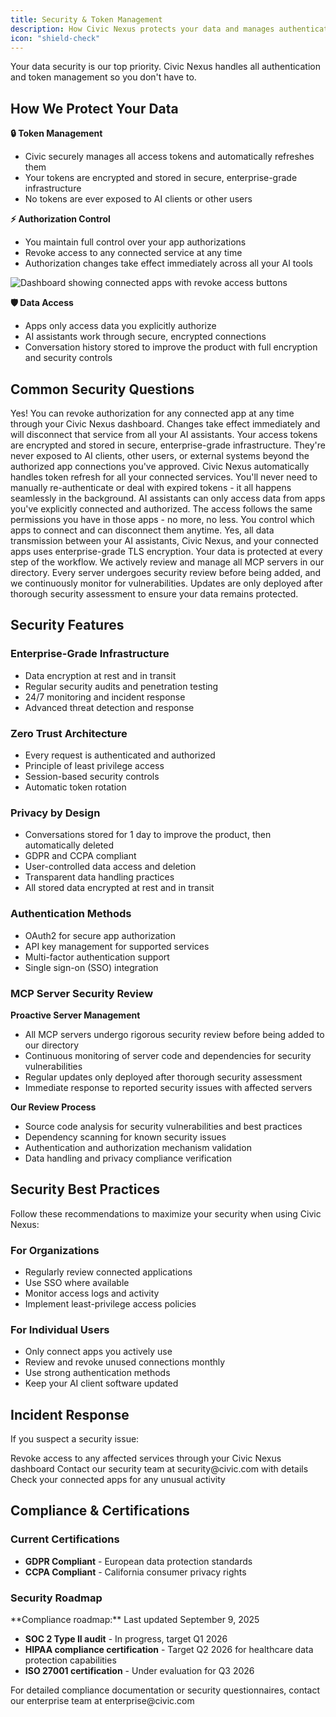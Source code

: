 ```yaml
---
title: Security & Token Management
description: How Civic Nexus protects your data and manages authentication
icon: "shield-check"
---
```


<Note>
  Your data security is our top priority. Civic Nexus handles all authentication and token management so you don't have to.
</Note>

## How We Protect Your Data

**🔒 Token Management**
- Civic securely manages all access tokens and automatically refreshes them
- Your tokens are encrypted and stored in secure, enterprise-grade infrastructure
- No tokens are ever exposed to AI clients or other users

**⚡ Authorization Control**
- You maintain full control over your app authorizations
- Revoke access to any connected service at any time
- Authorization changes take effect immediately across all your AI tools

<Frame caption="Manage your connected apps and revoke access anytime">
  <img
    className="rounded-lg"
    src="https://placehold.co/700x400/f0fdf4/22c55e?text=Authorization+Management+Dashboard"
    alt="Dashboard showing connected apps with revoke access buttons"
  />
</Frame>

**🛡️ Data Access**
- Apps only access data you explicitly authorize
- AI assistants work through secure, encrypted connections
- Conversation history stored to improve the product with full encryption and security controls

## Common Security Questions

<AccordionGroup>
  <Accordion title="Can I revoke access to my apps?" icon="shield">
    Yes! You can revoke authorization for any connected app at any time through your Civic Nexus dashboard. Changes take effect immediately and will disconnect that service from all your AI assistants.
  </Accordion>

  <Accordion title="Where are my tokens stored?" icon="lock">
    Your access tokens are encrypted and stored in secure, enterprise-grade infrastructure. They're never exposed to AI clients, other users, or external systems beyond the authorized app connections you've approved.
  </Accordion>

  <Accordion title="What happens when tokens expire?" icon="clock">
    Civic Nexus automatically handles token refresh for all your connected services. You'll never need to manually re-authenticate or deal with expired tokens - it all happens seamlessly in the background.
  </Accordion>

  <Accordion title="Can AI assistants see my sensitive data?" icon="eye">
    AI assistants can only access data from apps you've explicitly connected and authorized. The access follows the same permissions you have in those apps - no more, no less. You control which apps to connect and can disconnect them anytime.
  </Accordion>

  <Accordion title="Is my data encrypted in transit?" icon="shield-check">
    Yes, all data transmission between your AI assistants, Civic Nexus, and your connected apps uses enterprise-grade TLS encryption. Your data is protected at every step of the workflow.
  </Accordion>

  <Accordion title="How do you ensure MCP servers are secure?" icon="magnifying-glass">
    We actively review and manage all MCP servers in our directory. Every server undergoes security review before being added, and we continuously monitor for vulnerabilities. Updates are only deployed after thorough security assessment to ensure your data remains protected.
  </Accordion>
</AccordionGroup>

## Security Features

### Enterprise-Grade Infrastructure
- Data encryption at rest and in transit
- Regular security audits and penetration testing
- 24/7 monitoring and incident response
- Advanced threat detection and response

### Zero Trust Architecture
- Every request is authenticated and authorized
- Principle of least privilege access
- Session-based security controls
- Automatic token rotation

### Privacy by Design
- Conversations stored for 1 day to improve the product, then automatically deleted
- GDPR and CCPA compliant
- User-controlled data access and deletion
- Transparent data handling practices
- All stored data encrypted at rest and in transit

### Authentication Methods
- OAuth2 for secure app authorization
- API key management for supported services
- Multi-factor authentication support
- Single sign-on (SSO) integration

### MCP Server Security Review

**Proactive Server Management**
- All MCP servers undergo rigorous security review before being added to our directory
- Continuous monitoring of server code and dependencies for security vulnerabilities
- Regular updates only deployed after thorough security assessment
- Immediate response to reported security issues with affected servers

**Our Review Process**
- Source code analysis for security vulnerabilities and best practices
- Dependency scanning for known security issues
- Authentication and authorization mechanism validation
- Data handling and privacy compliance verification

## Security Best Practices

<Tip>
Follow these recommendations to maximize your security when using Civic Nexus:
</Tip>

### For Organizations
- Regularly review connected applications
- Use SSO where available
- Monitor access logs and activity
- Implement least-privilege access policies

### For Individual Users
- Only connect apps you actively use
- Review and revoke unused connections monthly
- Use strong authentication methods
- Keep your AI client software updated

## Incident Response

If you suspect a security issue:

<Steps>
  <Step title="Immediate Action">
    Revoke access to any affected services through your Civic Nexus dashboard
  </Step>
  <Step title="Report the Issue">
    Contact our security team at security@civic.com with details
  </Step>
  <Step title="Monitor Activity">
    Check your connected apps for any unusual activity
  </Step>
</Steps>

## Compliance & Certifications

### Current Certifications
- **GDPR Compliant** - European data protection standards
- **CCPA Compliant** - California consumer privacy rights

### Security Roadmap

<Info>
**Compliance roadmap:** Last updated September 9, 2025
</Info>

- **SOC 2 Type II audit** - In progress, target Q1 2026
- **HIPAA compliance certification** - Target Q2 2026 for healthcare data protection capabilities
- **ISO 27001 certification** - Under evaluation for Q3 2026

<Note>
For detailed compliance documentation or security questionnaires, contact our enterprise team at enterprise@civic.com
</Note>
